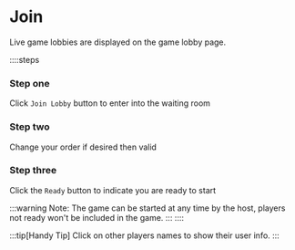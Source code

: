 # Join

Live game lobbies are displayed on the game lobby page.

::::steps

### Step one

Click `Join Lobby` button to enter into the waiting room

### Step two

Change your order if desired then valid

### Step three

Click the `Ready` button to indicate you are ready to start

:::warning
Note: The game can be started at any time by the host, players not ready won't be included in the game.
:::
::::

:::tip[Handy Tip]
Click on other players names to show their user info.
:::